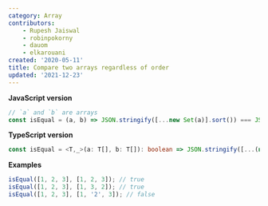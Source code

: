 ```yaml
---
category: Array
contributors:
    - Rupesh Jaiswal
    - robinpokorny
    - dauom
    - elkarouani
created: '2020-05-11'
title: Compare two arrays regardless of order
updated: '2021-12-23'
---
```


**JavaScript version**

```js isEqual.js
// `a` and `b` are arrays
const isEqual = (a, b) => JSON.stringify([...new Set(a)].sort()) === JSON.stringify([...new Set(b)].sort());
```

**TypeScript version**

```ts isEqual.ts
const isEqual = <T,_>(a: T[], b: T[]): boolean => JSON.stringify([...(new Set(a))].sort()) === JSON.stringify([...(new Set(b))].sort());
```

**Examples**

```js examples.js
isEqual([1, 2, 3], [1, 2, 3]); // true
isEqual([1, 2, 3], [1, 3, 2]); // true
isEqual([1, 2, 3], [1, '2', 3]); // false
```
